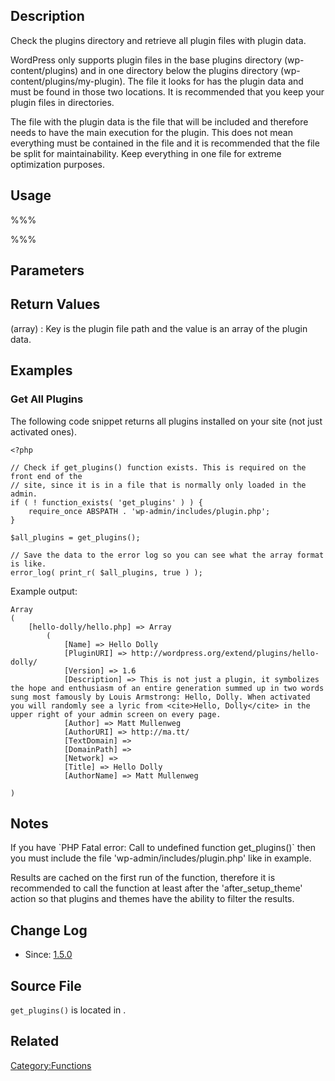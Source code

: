 == Description ==
Check the plugins directory and retrieve all plugin files with plugin data. 

WordPress only supports plugin files in the base plugins directory (wp-content/plugins) and in one directory below the plugins directory (wp-content/plugins/my-plugin). The file it looks for has the plugin data and must be found in those two locations. It is recommended that you keep your plugin files in directories. 

The file with the plugin data is the file that will be included and therefore needs to have the main execution for the plugin. This does not mean everything must be contained in the file and it is recommended that the file be split for maintainability. Keep everything in one file for extreme optimization purposes.

== Usage ==
%%%<?php get_plugins( $plugin_folder ) ?>%%%

== Parameters ==
{{Parameter|$plugin_folder|string|Relative path to single plugin folder.|optional|&#39;&#39;}}

== Return Values ==
; (array) : Key is the plugin file path and the value is an array of the plugin data.

== Examples ==


=== Get All Plugins ===
The following code snippet returns all plugins installed on your site (not just activated ones).

<pre>
<?php 

// Check if get_plugins() function exists. This is required on the front end of the
// site, since it is in a file that is normally only loaded in the admin.
if ( ! function_exists( 'get_plugins' ) ) {
	require_once ABSPATH . 'wp-admin/includes/plugin.php';
}

$all_plugins = get_plugins();

// Save the data to the error log so you can see what the array format is like.
error_log( print_r( $all_plugins, true ) );
</pre>

Example output:

<pre>
Array
(
    [hello-dolly/hello.php] => Array
        (
            [Name] => Hello Dolly
            [PluginURI] => http://wordpress.org/extend/plugins/hello-dolly/
            [Version] => 1.6
            [Description] => This is not just a plugin, it symbolizes the hope and enthusiasm of an entire generation summed up in two words sung most famously by Louis Armstrong: Hello, Dolly. When activated you will randomly see a lyric from <cite>Hello, Dolly</cite> in the upper right of your admin screen on every page.
            [Author] => Matt Mullenweg
            [AuthorURI] => http://ma.tt/
            [TextDomain] => 
            [DomainPath] => 
            [Network] => 
            [Title] => Hello Dolly
            [AuthorName] => Matt Mullenweg

)
</pre>

== Notes ==
If you have `PHP Fatal error:  Call to undefined function get_plugins()` then you must include the file 'wp-admin/includes/plugin.php' like in example.

Results are cached on the first run of the function, therefore it is recommended to call the function at least after the 'after_setup_theme' action so that plugins and themes have the ability to filter the results.

== Change Log ==
* Since: [[Version_1.5|1.5.0]]

== Source File ==
<tt>get_plugins()</tt> is located in {{Trac|/wp-admin/includes/plugin.php}}.

== Related ==
<!--
    To Do:
    Need to find related functions.
    Need to create groups of functions and create templates to add them to a page quickly.
    Some functions may be related to many groups of functions.
-->

[[Category:Functions]]